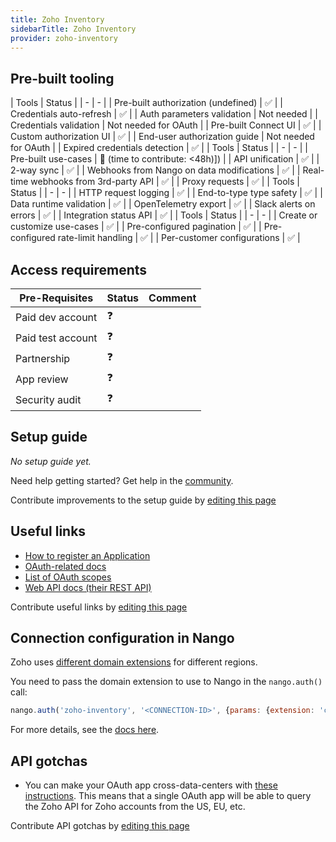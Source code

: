 ```yaml
---
title: Zoho Inventory
sidebarTitle: Zoho Inventory
provider: zoho-inventory
---
```




<Overview />

## Pre-built tooling

<AccordionGroup>
<Accordion title="✅ Authorization">
| Tools | Status |
| - | - |
| Pre-built authorization (undefined) | ✅ |
| Credentials auto-refresh | ✅ |
| Auth parameters validation | Not needed |
| Credentials validation | Not needed for OAuth |
| Pre-built Connect UI | ✅ |
| Custom authorization UI | ✅ |
| End-user authorization guide | Not needed for OAuth |
| Expired credentials detection | ✅ |
</Accordion>
<Accordion title="✅ Read & write data">
| Tools | Status |
| - | - |
| Pre-built use-cases | 🚫 (time to contribute: &lt;48h)]) |
| API unification | ✅ |
| 2-way sync | ✅ |
| Webhooks from Nango on data modifications | ✅ |
| Real-time webhooks from 3rd-party API | ✅ |
| Proxy requests | ✅ |
</Accordion>
<Accordion title="✅ Observability & data quality">
| Tools | Status |
| - | - |
| HTTP request logging | ✅ |
| End-to-type type safety | ✅ |
| Data runtime validation | ✅ |
| OpenTelemetry export | ✅ |
| Slack alerts on errors | ✅ |
| Integration status API | ✅ |
</Accordion>
<Accordion title="✅ Customization">
| Tools | Status |
| - | - |
| Create or customize use-cases | ✅ |
| Pre-configured pagination | ✅ |
| Pre-configured rate-limit handling | ✅ |
| Per-customer configurations | ✅ |
</Accordion>
</AccordionGroup>

<PreBuiltUseCases />

## Access requirements
| Pre-Requisites | Status | Comment|
| - | - | - |
| Paid dev account | ❓ |  |
| Paid test account | ❓ |  |
| Partnership | ❓ | |
| App review | ❓ |  |
| Security audit | ❓ | |


## Setup guide

_No setup guide yet._

<Tip>Need help getting started? Get help in the [community](https://nango.dev/slack).</Tip>

<Note>Contribute improvements to the setup guide by [editing this page](https://github.com/nangohq/nango/tree/master/docs-v2/integrations/all/zoho-inventory.mdx)</Note>


## Useful links

-   [How to register an Application](https://accounts.zoho.com/developerconsole)
-   [OAuth-related docs](https://www.zoho.com/inventory/api/v1/oauth/#overview)
-   [List of OAuth scopes](https://www.zoho.com/inventory/api/v1/oauth/#overview)
-   [Web API docs (their REST API)](https://www.zoho.com/inventory/api/v1/introduction/#overview)

<Note>Contribute useful links by [editing this page](https://github.com/nangohq/nango/tree/master/docs-v2/integrations/all/zoho-inventory.mdx)</Note>

## Connection configuration in Nango

Zoho uses [different domain extensions](https://www.zoho.com/crm/developer/docs/api/v3/multi-dc.html) for different regions.

You need to pass the domain extension to use to Nango in the `nango.auth()` call:

```js
nango.auth('zoho-inventory', '<CONNECTION-ID>', {params: {extension: 'com'}});
```

For more details, see the [docs here](/guides/getting-started/authorize-an-api-from-your-app#apis-requiring-connection-specific-configuration-for-authorization).

## API gotchas
- You can make your OAuth app cross-data-centers with [these instructions](https://www.zoho.com/crm/developer/docs/api/v3/multi-dc.html). This means that a single OAuth app will be able to query the Zoho API for Zoho accounts from the US, EU, etc.

<Note>Contribute API gotchas by [editing this page](https://github.com/nangohq/nango/tree/master/docs-v2/integrations/all/zoho-inventory.mdx)</Note>
